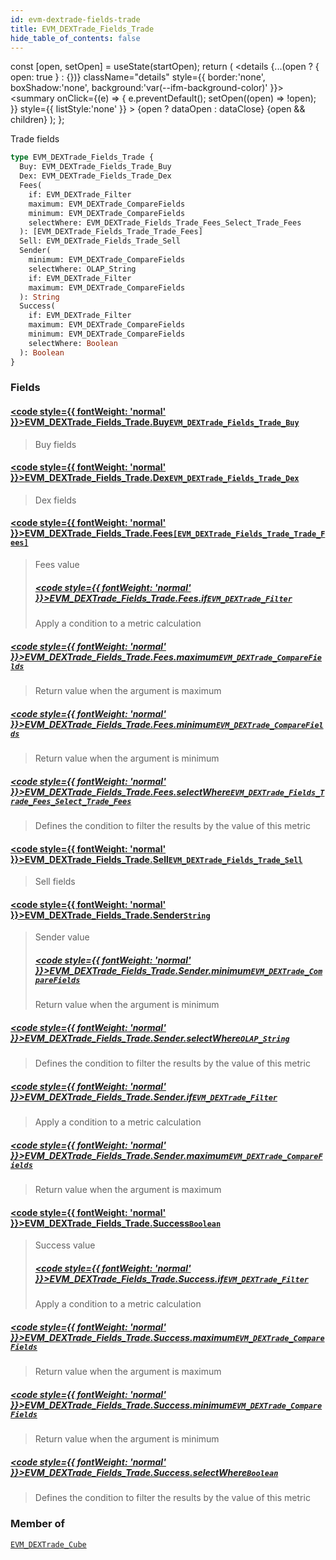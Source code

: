```yaml
---
id: evm-dextrade-fields-trade
title: EVM_DEXTrade_Fields_Trade
hide_table_of_contents: false
---
```







  const [open, setOpen] = useState(startOpen);
  return (
    <details {...(open ? { open: true } : {})} className="details" style={{ border:'none', boxShadow:'none', background:'var(--ifm-background-color)' }}>
      <summary
        onClick={(e) => {
          e.preventDefault();
          setOpen((open) => !open);
        }}
        style={{ listStyle:'none' }}
      >
      {open ? dataOpen : dataClose}
      </summary>
      {open && children}
    </details>
  );
};




Trade fields


```graphql
type EVM_DEXTrade_Fields_Trade {
  Buy: EVM_DEXTrade_Fields_Trade_Buy
  Dex: EVM_DEXTrade_Fields_Trade_Dex
  Fees(
    if: EVM_DEXTrade_Filter
    maximum: EVM_DEXTrade_CompareFields
    minimum: EVM_DEXTrade_CompareFields
    selectWhere: EVM_DEXTrade_Fields_Trade_Fees_Select_Trade_Fees
  ): [EVM_DEXTrade_Fields_Trade_Trade_Fees]
  Sell: EVM_DEXTrade_Fields_Trade_Sell
  Sender(
    minimum: EVM_DEXTrade_CompareFields
    selectWhere: OLAP_String
    if: EVM_DEXTrade_Filter
    maximum: EVM_DEXTrade_CompareFields
  ): String
  Success(
    if: EVM_DEXTrade_Filter
    maximum: EVM_DEXTrade_CompareFields
    minimum: EVM_DEXTrade_CompareFields
    selectWhere: Boolean
  ): Boolean
}
```




### Fields

#### [<code style={{ fontWeight: 'normal' }}>EVM_DEXTrade_Fields_Trade.<b>Buy</b></code>](#)<Bullet />[`EVM_DEXTrade_Fields_Trade_Buy`](/docs/graphql-reference/objects/evm-dextrade-fields-trade-buy) <Badge class="secondary" text="object"/>
> Buy fields
> 

#### [<code style={{ fontWeight: 'normal' }}>EVM_DEXTrade_Fields_Trade.<b>Dex</b></code>](#)<Bullet />[`EVM_DEXTrade_Fields_Trade_Dex`](/docs/graphql-reference/objects/evm-dextrade-fields-trade-dex) <Badge class="secondary" text="object"/>
> Dex fields
> 

#### [<code style={{ fontWeight: 'normal' }}>EVM_DEXTrade_Fields_Trade.<b>Fees</b></code>](#)<Bullet />[`[EVM_DEXTrade_Fields_Trade_Trade_Fees]`](/docs/graphql-reference/objects/evm-dextrade-fields-trade-trade-fees) <Badge class="secondary" text="list"/> <Badge class="secondary" text="object"/>
> Fees value
> ##### [<code style={{ fontWeight: 'normal' }}>EVM_DEXTrade_Fields_Trade.Fees.<b>if</b></code>](#)<Bullet />[`EVM_DEXTrade_Filter`](/docs/graphql-reference/inputs/evm-dextrade-filter) <Badge class="secondary" text="input"/>
> Apply a condition to a metric calculation
> 

##### [<code style={{ fontWeight: 'normal' }}>EVM_DEXTrade_Fields_Trade.Fees.<b>maximum</b></code>](#)<Bullet />[`EVM_DEXTrade_CompareFields`](/docs/graphql-reference/enums/evm-dextrade-compare-fields) <Badge class="secondary" text="enum"/>
> Return value when the argument is maximum
> 

##### [<code style={{ fontWeight: 'normal' }}>EVM_DEXTrade_Fields_Trade.Fees.<b>minimum</b></code>](#)<Bullet />[`EVM_DEXTrade_CompareFields`](/docs/graphql-reference/enums/evm-dextrade-compare-fields) <Badge class="secondary" text="enum"/>
> Return value when the argument is minimum
> 

##### [<code style={{ fontWeight: 'normal' }}>EVM_DEXTrade_Fields_Trade.Fees.<b>selectWhere</b></code>](#)<Bullet />[`EVM_DEXTrade_Fields_Trade_Fees_Select_Trade_Fees`](/docs/graphql-reference/inputs/evm-dextrade-fields-trade-fees-select-trade-fees) <Badge class="secondary" text="input"/>
> Defines the condition to filter the results by the value of this metric
> 

#### [<code style={{ fontWeight: 'normal' }}>EVM_DEXTrade_Fields_Trade.<b>Sell</b></code>](#)<Bullet />[`EVM_DEXTrade_Fields_Trade_Sell`](/docs/graphql-reference/objects/evm-dextrade-fields-trade-sell) <Badge class="secondary" text="object"/>
> Sell fields
> 

#### [<code style={{ fontWeight: 'normal' }}>EVM_DEXTrade_Fields_Trade.<b>Sender</b></code>](#)<Bullet />[`String`](/docs/graphql-reference/scalars/string) <Badge class="secondary" text="scalar"/>
> Sender value
> ##### [<code style={{ fontWeight: 'normal' }}>EVM_DEXTrade_Fields_Trade.Sender.<b>minimum</b></code>](#)<Bullet />[`EVM_DEXTrade_CompareFields`](/docs/graphql-reference/enums/evm-dextrade-compare-fields) <Badge class="secondary" text="enum"/>
> Return value when the argument is minimum
> 

##### [<code style={{ fontWeight: 'normal' }}>EVM_DEXTrade_Fields_Trade.Sender.<b>selectWhere</b></code>](#)<Bullet />[`OLAP_String`](/docs/graphql-reference/inputs/olap-string) <Badge class="secondary" text="input"/>
> Defines the condition to filter the results by the value of this metric
> 

##### [<code style={{ fontWeight: 'normal' }}>EVM_DEXTrade_Fields_Trade.Sender.<b>if</b></code>](#)<Bullet />[`EVM_DEXTrade_Filter`](/docs/graphql-reference/inputs/evm-dextrade-filter) <Badge class="secondary" text="input"/>
> Apply a condition to a metric calculation
> 

##### [<code style={{ fontWeight: 'normal' }}>EVM_DEXTrade_Fields_Trade.Sender.<b>maximum</b></code>](#)<Bullet />[`EVM_DEXTrade_CompareFields`](/docs/graphql-reference/enums/evm-dextrade-compare-fields) <Badge class="secondary" text="enum"/>
> Return value when the argument is maximum
> 

#### [<code style={{ fontWeight: 'normal' }}>EVM_DEXTrade_Fields_Trade.<b>Success</b></code>](#)<Bullet />[`Boolean`](/docs/graphql-reference/scalars/boolean) <Badge class="secondary" text="scalar"/>
> Success value
> ##### [<code style={{ fontWeight: 'normal' }}>EVM_DEXTrade_Fields_Trade.Success.<b>if</b></code>](#)<Bullet />[`EVM_DEXTrade_Filter`](/docs/graphql-reference/inputs/evm-dextrade-filter) <Badge class="secondary" text="input"/>
> Apply a condition to a metric calculation
> 

##### [<code style={{ fontWeight: 'normal' }}>EVM_DEXTrade_Fields_Trade.Success.<b>maximum</b></code>](#)<Bullet />[`EVM_DEXTrade_CompareFields`](/docs/graphql-reference/enums/evm-dextrade-compare-fields) <Badge class="secondary" text="enum"/>
> Return value when the argument is maximum
> 

##### [<code style={{ fontWeight: 'normal' }}>EVM_DEXTrade_Fields_Trade.Success.<b>minimum</b></code>](#)<Bullet />[`EVM_DEXTrade_CompareFields`](/docs/graphql-reference/enums/evm-dextrade-compare-fields) <Badge class="secondary" text="enum"/>
> Return value when the argument is minimum
> 

##### [<code style={{ fontWeight: 'normal' }}>EVM_DEXTrade_Fields_Trade.Success.<b>selectWhere</b></code>](#)<Bullet />[`Boolean`](/docs/graphql-reference/scalars/boolean) <Badge class="secondary" text="scalar"/>
> Defines the condition to filter the results by the value of this metric
> 



### Member of

[`EVM_DEXTrade_Cube`](/docs/graphql-reference/objects/evm-dextrade-cube)  <Badge class="secondary" text="object"/>

